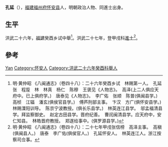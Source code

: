'''孔延'''（{{bd|？||？|catIdx=K孔}}），[[福建|福建]][[福州府|福州府]][[怀安县|怀安县]]人，明朝政治人物、同進士出身。

== 生平 ==
洪武二十六年，[[福建|福建]]癸酉乡试中舉<ref>明·黄仲昭 《八闽通志》（卷四十八）：二十六年癸酉乡试　林赐第一人。　孔延　张　程垕　林　林真　杨仁　陈穆　王褒见《人物志》。　高泽(上二人俱应天府中。已上俱府学。)　唐泰见《人物志》。　李广佑　张顺　陈普(俱闽县学。)　高桢　江辐　潘玄(俱侯官县学。)　傅芦刑部主事。　卞汉　方广(俱怀安县学。)　林赐溧阳训导。　陈京宁波教授。(俱长乐县学。)　林英连江县学。　邬孟福清县学。拜监察御史。　赵定古田县学。晋府纪善。　曹闰闽清县学。应天府中，安仁知县。　林皓晋府教授。　郑遂给事中。(俱罗源县学。)</ref>。洪武二十七年，登甲戌科[[進士|進士]]<ref>明·黄仲昭 《八闽通志》（卷四十八）：二十七年甲戌张信榜　高泽主事。　高稹(俱闽县人。)　唐泰　李广佑(俱侯官人。)　孔延怀安人。　林英连江人。浙江按察司佥事。</ref>。

== 參考 ==
{{reflist}}

{{洪武二十七年甲戌科殿試金榜}}

{{Authority control}}
{{DEFAULTSORT:Kong}}
[[Category:孔姓|Yan]]
[[Category:怀安人|Category:怀安人]]
[[Category:洪武二十六年癸酉科舉人|Category:洪武二十六年癸酉科舉人]]

{{明朝人物小作品}}